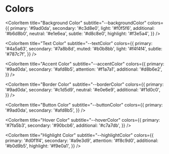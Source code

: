 
<Meta title="Tokens/Colors" />

# Colors

<ColorItem
  title="Background Color"
  subtitle="--backgroundColor"
  colors={{
    primary: '#9ad0da',
    secondary: '#c3d8e0',
    light: '#f0f5f6',
    additional: '#b6d8b0',
    neutral: '#e1e6ea',
    subtle: '#d8c8e0',
    highlight: '#f3e5a4',
  }}
/>

<ColorItem
  title="Text Color"
  subtitle="--textColor"
  colors={{
    primary: '#4a5a63',
    secondary: '#7a8b8d',
    muted: '#b0b8bb',
    light: '#f4f4f4',
    subtle: '#787c7f',
  }}
/>

<ColorItem
  title="Accent Color"
  subtitle="--accentColor"
  colors={{
    primary: '#9ad0da',
    secondary: '#afd8b5',
    attention: '#f1a7a1',
    additional: '#d8b6e2',
  }}
/>

<ColorItem
  title="Border Color"
  subtitle="--borderColor"
  colors={{
    primary: '#9ad0da',
    secondary: '#c1d5d9',
    neutral: '#e0e6e9',
    additional: '#f1d0c0',
  }}
/>

<ColorItem
  title="Button Color"
  subtitle="--buttonColor"
  colors={{
    primary: '#9ad0da',
    secondary: '#afd8b5',
  }}
/>

<ColorItem
  title="Hover Color"
  subtitle="--hoverColor"
  colors={{
    primary: '#7fa5b3',
    secondary: '#90bcb6',
    additional: '#c7a7db',
  }}
/>

<ColorItem
  title="Highlight Color"
  subtitle="--highlightColor"
  colors={{
    primary: '#d0f1f4',
    secondary: '#a9e3d9',
    attention: '#f8c9d0',
    additional: '#b0d9b5',
    highlight: '#f9e0a1',
  }}
/>
